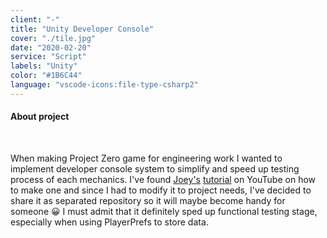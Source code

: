 ```yaml
---
client: "-"
title: "Unity Developer Console"
cover: "./tile.jpg"
date: "2020-02-20"
service: "Script"
labels: "Unity"
color: "#1B6C44"
language: "vscode-icons:file-type-csharp2"
---
```



<h4>About project</h4>

<br/>

When making Project Zero game for engineering work I wanted to implement developer console system to simplify and speed up testing process of each mechanics. I've found <a href="https://github.com/joeythelantern" target="_blank">Joey's</a> <a href="https://www.youtube.com/watch?v=ztG10Z00HKM&list=PLdSnLYEzOTtrlPwmaYkkPmRYMrVRDVeTI&index=1" target="_blank">tutorial</a> on YouTube on how to make one and since I had to modify it to project needs, I've decided to share it as separated repository so it will maybe become handy for someone 😀 I must admit that it definitely sped up functional testing stage, especially when using PlayerPrefs to store data.

<Arrow/>

<GitHubButton url="https://github.com/trolit/unity-dev-console#readme"/>